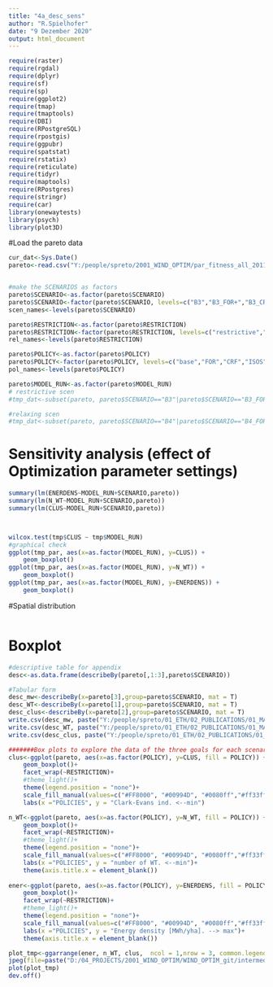 ```yaml
---
title: "4a_desc_sens"
author: "R.Spielhofer"
date: "9 Dezember 2020"
output: html_document
---
```


```r

require(raster)
require(rgdal)
require(dplyr)
require(sf)
require(sp)
require(ggplot2)
require(tmap)
require(tmaptools)
require(DBI)
require(RPostgreSQL)
require(rpostgis)
require(ggpubr)
require(spatstat)
require(rstatix)
require(reticulate)
require(tidyr)
require(maptools)
require(RPostgres)
require(stringr)
require(car)
library(onewaytests)
library(psych)
library(plot3D)
```

#Load the pareto data
```r
cur_dat<-Sys.Date()
pareto<-read.csv("Y:/people/spreto/2001_WIND_OPTIM/par_fitness_all_201130.csv", sep=",")


#make the SCENARIOS as factors
pareto$SCENARIO<-as.factor(pareto$SCENARIO)
pareto$SCENARIO<-factor(pareto$SCENARIO, levels=c("B3","B3_FOR+","B3_CRF+","B3_ISOS+","B4_FOR-","B4_CRF-","B4_ISOS-","B4"))
scen_names<-levels(pareto$SCENARIO)

pareto$RESTRICTION<-as.factor(pareto$RESTRICTION)
pareto$RESTRICTION<-factor(pareto$RESTRICTION, levels=c("restrictive","relaxing"))
rel_names<-levels(pareto$RESTRICTION)

pareto$POLICY<-as.factor(pareto$POLICY)
pareto$POLICY<-factor(pareto$POLICY, levels=c("base","FOR","CRF","ISOS"))
pol_names<-levels(pareto$POLICY)

pareto$MODEL_RUN<-as.factor(pareto$MODEL_RUN)
# restrictive scen
#tmp_dat<-subset(pareto, pareto$SCENARIO=="B3"|pareto$SCENARIO=="B3_FOR+"|pareto$SCENARIO=="B3_ISOS+"|pareto$SCENARIO=="B3_CRF+")

#relaxing scen
#tmp_dat<-subset(pareto, pareto$SCENARIO=="B4"|pareto$SCENARIO=="B4_FOR-"|pareto$SCENARIO=="B4_ISOS-"|pareto$SCENARIO=="B4_CRF-")
```

# Sensitivity analysis (effect of Optimization parameter settings)
```r

summary(lm(ENERDENS~MODEL_RUN+SCENARIO,pareto))
summary(lm(N_WT~MODEL_RUN+SCENARIO,pareto))
summary(lm(CLUS~MODEL_RUN+SCENARIO,pareto))



wilcox.test(tmp$CLUS ~ tmp$MODEL_RUN)
#graphical check
ggplot(tmp_par, aes(x=as.factor(MODEL_RUN), y=CLUS)) +   
    geom_boxplot()
ggplot(tmp_par, aes(x=as.factor(MODEL_RUN), y=N_WT)) +   
    geom_boxplot()
ggplot(tmp_par, aes(x=as.factor(MODEL_RUN), y=ENERDENS)) +   
    geom_boxplot()

```


#Spatial distribution
```r

```

# Boxplot


```r

#descriptive table for appendix
desc<-as.data.frame(describeBy(pareto[,1:3],pareto$SCENARIO))

#Tabular form
desc_mw<-describeBy(x=pareto[3],group=pareto$SCENARIO, mat = T)
desc_WT<-describeBy(x=pareto[1],group=pareto$SCENARIO, mat = T)
desc_clus<-describeBy(x=pareto[2],group=pareto$SCENARIO, mat = T)
write.csv(desc_mw, paste("Y:/people/spreto/01_ETH/02_PUBLICATIONS/01_MAIN/3_WIND_OPTIM/Tables/",paste(cur_dat,"mw_desc.csv",sep="_"),sep=""))
write.csv(desc_WT, paste("Y:/people/spreto/01_ETH/02_PUBLICATIONS/01_MAIN/3_WIND_OPTIM/Tables/",paste(cur_dat,"WT_desc.csv",sep="_"),sep=""))
write.csv(desc_clus, paste("Y:/people/spreto/01_ETH/02_PUBLICATIONS/01_MAIN/3_WIND_OPTIM/Tables/",paste(cur_dat,"clus_desc.csv",sep="_"),sep=""))

#######Box plots to explore the data of the three goals for each scenario
clus<-ggplot(pareto, aes(x=as.factor(POLICY), y=CLUS, fill = POLICY)) +   
    geom_boxplot()+
    facet_wrap(~RESTRICTION)+
    #theme_light()+
    theme(legend.position = "none")+
    scale_fill_manual(values=c("#FF8000", "#00994D", "#0080ff","#ff33ff"))+
    labs(x ="POLICIES", y = "Clark-Evans ind. <--min")

n_WT<-ggplot(pareto, aes(x=as.factor(POLICY), y=N_WT, fill = POLICY)) +   
    geom_boxplot()+
    facet_wrap(~RESTRICTION)+
    #theme_light()+
    theme(legend.position = "none")+
    scale_fill_manual(values=c("#FF8000", "#00994D", "#0080ff","#ff33ff"))+
    labs(x ="POLICIES", y = "number of WT. <--min")+
    theme(axis.title.x = element_blank()) 
    
ener<-ggplot(pareto, aes(x=as.factor(POLICY), y=ENERDENS, fill = POLICY)) +   
    geom_boxplot()+
    facet_wrap(~RESTRICTION)+
    #theme_light()+
    theme(legend.position = "none")+
    scale_fill_manual(values=c("#FF8000", "#00994D", "#0080ff","#ff33ff"))+
    labs(x ="POLICIES", y = "Energy density [MWh/yha]. --> max")+
    theme(axis.title.x = element_blank())

plot_tmp<-ggarrange(ener, n_WT, clus,  ncol = 1,nrow = 3, common.legend = T,labels = "auto")    
jpeg(file=paste("D:/04_PROJECTS/2001_WIND_OPTIM/WIND_OPTIM_git/intermediate_steps/4_wp/descriptives/",paste(name,"_fitness_box.jpg",sep=""),sep=""),width = 1500, height = 2000)
plot(plot_tmp)
dev.off()


```
